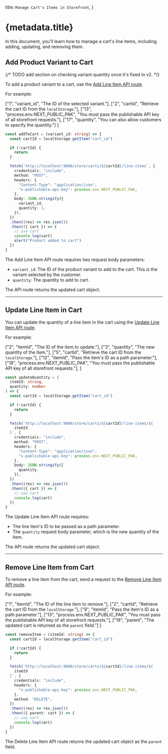 
  title: `Manage Cart's Items in Storefront`,
}

# {metadata.title}

In this document, you'll learn how to manage a cart's line items, including adding, updating, and removing them.

## Add Product Variant to Cart

{/* TODO add section on checking variant quantity once it's fixed in v2. */}

To add a product variant to a cart, use the [Add Line Item API route](!api!/store#carts_postcartsidlineitems).

For example:

  ["1", "variant_id", "The ID of the selected variant."],
  ["2", "cartId", "Retrieve the cart ID from the `localStorage`."],
  ["13", "process.env.NEXT_PUBLIC_PAK", "You must pass the publishable API key of all storefront requests."], 
  ["17", "quantity", "You can also allow customers to specify the quantity."]
]

```ts highlights={addHighlights}
const addToCart = (variant_id: string) => {
  const cartId = localStorage.getItem("cart_id")

  if (!cartId) {
    return
  }

  fetch(`http://localhost:9000/store/carts/${cartId}/line-items`, {
    credentials: "include",
    method: "POST",
    headers: {
      "Content-Type": "application/json",
      "x-publishable-api-key": process.env.NEXT_PUBLIC_PAK,
    },
    body: JSON.stringify({
      variant_id,
      quantity: 1,
    }),
  })
  .then((res) => res.json())
  .then(({ cart }) => {
    // use cart
    console.log(cart)
    alert("Product added to cart")
  })
}
```

The Add Line Item API route requires two request body parameters:

- `variant_id`: The ID of the product variant to add to the cart. This is the variant selected by the customer.
- `quantity`: The quantity to add to cart.

The API route returns the updated cart object.

---

## Update Line Item in Cart

You can update the quantity of a line item in the cart using the [Update Line Item API route](!api!/store#carts_postcartsidlineitemsline_id).

For example:

  ["2", "itemId", "The ID of the item to update."],
  ["3", "quantity", "The new quantity of the item."],
  ["5", "cartId", "Retrieve the cart ID from the `localStorage`."],
  ["12", "itemId", "Pass the item's ID as a path parameter."],
  ["18", "process.env.NEXT_PUBLIC_PAK", "You must pass the publishable API key of all storefront requests."], 
]

```ts highlights={updateHighlights}
const updateQuantity = (
  itemId: string,
  quantity: number
) => {
  const cartId = localStorage.getItem("cart_id")

  if (!cartId) {
    return
  }

  fetch(`http://localhost:9000/store/carts/${cartId}/line-items/${
    itemId
  }`, {
    credentials: "include",
    method: "POST",
    headers: {
      "Content-Type": "application/json",
      "x-publishable-api-key": process.env.NEXT_PUBLIC_PAK,
    },
    body: JSON.stringify({
      quantity,
    }),
  })
  .then((res) => res.json())
  .then(({ cart }) => {
    // use cart
    console.log(cart)
  })
}
```

The Update Line Item API route requires:

- The line item's ID to be passed as a path parameter.
- The `quantity` request body parameter, which is the new quantity of the item.

The API route returns the updated cart object.

---

## Remove Line Item from Cart

To remove a line item from the cart, send a request to the [Remove Line Item API route](!api!/store#carts_deletecartsidlineitemsline_id).

For example:

  ["1", "itemId", "The ID of the line item to remove."],
  ["2", "cartId", "Retrieve the cart ID from the `localStorage`."],
  ["9", "itemId", "Pass the item's ID as a path parameter."],
  ["13", "process.env.NEXT_PUBLIC_PAK", "You must pass the publishable API key of all storefront requests."], 
  ["18", "parent", "The updated cart is returned as the `parent` field."]
]

```ts highlights={deleteHighlights}
const removeItem = (itemId: string) => {
  const cartId = localStorage.getItem("cart_id")

  if (!cartId) {
    return
  }

  fetch(`http://localhost:9000/store/carts/${cartId}/line-items/${
    itemId
  }`, {
    credentials: "include",
    headers: {
      "x-publishable-api-key": process.env.NEXT_PUBLIC_PAK,
    },
    method: "DELETE",
  })
  .then((res) => res.json())
  .then(({ parent: cart }) => {
    // use cart
    console.log(cart)
  })
}
```

The Delete Line Item API route returns the updated cart object as the `parent` field.
